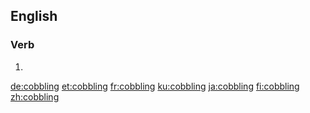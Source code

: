 ==English==

===Verb===
{{head|en|present participle}}

# {{present participle of|cobble|lang=en}}

[[de:cobbling]]
[[et:cobbling]]
[[fr:cobbling]]
[[ku:cobbling]]
[[ja:cobbling]]
[[fi:cobbling]]
[[zh:cobbling]]